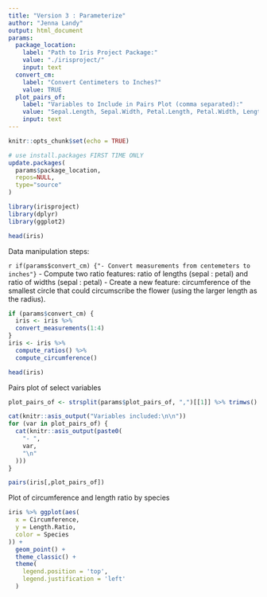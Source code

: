 ```yaml
---
title: "Version 3 : Parameterize"
author: "Jenna Landy"
output: html_document
params:
  package_location: 
    label: "Path to Iris Project Package:"
    value: "./irisproject/"
    input: text
  convert_cm: 
    label: "Convert Centimeters to Inches?"
    value: TRUE
  plot_pairs_of: 
    label: "Variables to Include in Pairs Plot (comma separated):"
    value: "Sepal.Length, Sepal.Width, Petal.Length, Petal.Width, Length.Ratio, Width.Ratio, Circumference, Species"
    input: text
---
```


```r
knitr::opts_chunk$set(echo = TRUE)
```

```r
# use install.packages FIRST TIME ONLY
update.packages(
  params$package_location,
  repos=NULL,
  type="source"
)

library(irisproject)
library(dplyr)
library(ggplot2)
```

```r
head(iris)
```

Data manipulation steps:

`r if(params$convert_cm) {"- Convert measurements from centemeters to inches"}`
- Compute two ratio features: ratio of lengths (sepal : petal) and ratio of widths (sepal : petal)
- Create a new feature: circumference of the smallest circle that could circumscribe the flower (using the larger length as the radius).

```r
if (params$convert_cm) {
  iris <- iris %>%
  convert_measurements(1:4)
}
iris <- iris %>%
  compute_ratios() %>%
  compute_circumference()
```

```r
head(iris)
```

Pairs plot of select variables

```r
plot_pairs_of <- strsplit(params$plot_pairs_of, ",")[[1]] %>% trimws()
```

```r
cat(knitr::asis_output("Variables included:\n\n"))
for (var in plot_pairs_of) {
  cat(knitr::asis_output(paste0(
    "- ",
    var,
    "\n"
  )))
}
```

```r
pairs(iris[,plot_pairs_of])
```

Plot of circumference and length ratio by species

```r
iris %>% ggplot(aes(
  x = Circumference, 
  y = Length.Ratio, 
  color = Species
)) +
  geom_point() +
  theme_classic() +
  theme(
    legend.position = 'top',
    legend.justification = 'left'
  )
```



